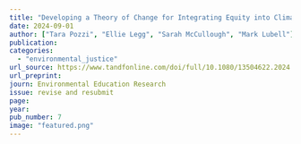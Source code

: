```yaml
---
title: "Developing a Theory of Change for Integrating Equity into Climate Change Graduate Education."
date: 2024-09-01
author: ["Tara Pozzi", "Ellie Legg", "Sarah McCullough", "Mark Lubell"]
publication: 
categories:
  - "environmental_justice"
url_source: https://www.tandfonline.com/doi/full/10.1080/13504622.2024.2411310
url_preprint: 
journ: Environmental Education Research
issue: revise and resubmit
page: 
year: 
pub_number: 7
image: "featured.png"
---
```

